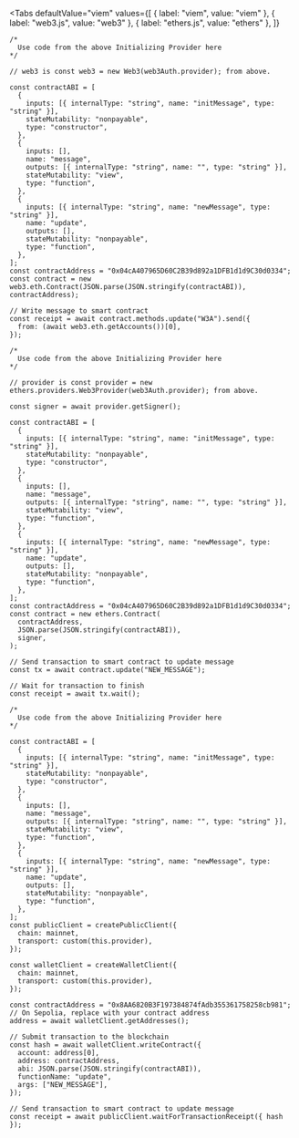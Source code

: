 
<Tabs
  defaultValue="viem"
  values={[
    { label: "viem", value: "viem" },
    { label: "web3.js", value: "web3" },
    { label: "ethers.js", value: "ethers" },
  ]}
>
<TabItem value="web3">

```tsx
/*
  Use code from the above Initializing Provider here
*/

// web3 is const web3 = new Web3(web3Auth.provider); from above.

const contractABI = [
  {
    inputs: [{ internalType: "string", name: "initMessage", type: "string" }],
    stateMutability: "nonpayable",
    type: "constructor",
  },
  {
    inputs: [],
    name: "message",
    outputs: [{ internalType: "string", name: "", type: "string" }],
    stateMutability: "view",
    type: "function",
  },
  {
    inputs: [{ internalType: "string", name: "newMessage", type: "string" }],
    name: "update",
    outputs: [],
    stateMutability: "nonpayable",
    type: "function",
  },
];
const contractAddress = "0x04cA407965D60C2B39d892a1DFB1d1d9C30d0334";
const contract = new web3.eth.Contract(JSON.parse(JSON.stringify(contractABI)), contractAddress);

// Write message to smart contract
const receipt = await contract.methods.update("W3A").send({
  from: (await web3.eth.getAccounts())[0],
});
```

</TabItem>
<TabItem value="ethers">

```tsx
/*
  Use code from the above Initializing Provider here
*/

// provider is const provider = new ethers.providers.Web3Provider(web3Auth.provider); from above.

const signer = await provider.getSigner();

const contractABI = [
  {
    inputs: [{ internalType: "string", name: "initMessage", type: "string" }],
    stateMutability: "nonpayable",
    type: "constructor",
  },
  {
    inputs: [],
    name: "message",
    outputs: [{ internalType: "string", name: "", type: "string" }],
    stateMutability: "view",
    type: "function",
  },
  {
    inputs: [{ internalType: "string", name: "newMessage", type: "string" }],
    name: "update",
    outputs: [],
    stateMutability: "nonpayable",
    type: "function",
  },
];
const contractAddress = "0x04cA407965D60C2B39d892a1DFB1d1d9C30d0334";
const contract = new ethers.Contract(
  contractAddress,
  JSON.parse(JSON.stringify(contractABI)),
  signer,
);

// Send transaction to smart contract to update message
const tx = await contract.update("NEW_MESSAGE");

// Wait for transaction to finish
const receipt = await tx.wait();
```

</TabItem>
<TabItem value="viem">

```tsx
/*
  Use code from the above Initializing Provider here
*/

const contractABI = [
  {
    inputs: [{ internalType: "string", name: "initMessage", type: "string" }],
    stateMutability: "nonpayable",
    type: "constructor",
  },
  {
    inputs: [],
    name: "message",
    outputs: [{ internalType: "string", name: "", type: "string" }],
    stateMutability: "view",
    type: "function",
  },
  {
    inputs: [{ internalType: "string", name: "newMessage", type: "string" }],
    name: "update",
    outputs: [],
    stateMutability: "nonpayable",
    type: "function",
  },
];
const publicClient = createPublicClient({
  chain: mainnet,
  transport: custom(this.provider),
});

const walletClient = createWalletClient({
  chain: mainnet,
  transport: custom(this.provider),
});

const contractAddress = "0x8AA6820B3F197384874fAdb355361758258cb981"; // On Sepolia, replace with your contract address
address = await walletClient.getAddresses();

// Submit transaction to the blockchain
const hash = await walletClient.writeContract({
  account: address[0],
  address: contractAddress,
  abi: JSON.parse(JSON.stringify(contractABI)),
  functionName: "update",
  args: ["NEW_MESSAGE"],
});

// Send transaction to smart contract to update message
const receipt = await publicClient.waitForTransactionReceipt({ hash });
```

</TabItem>
</Tabs>
